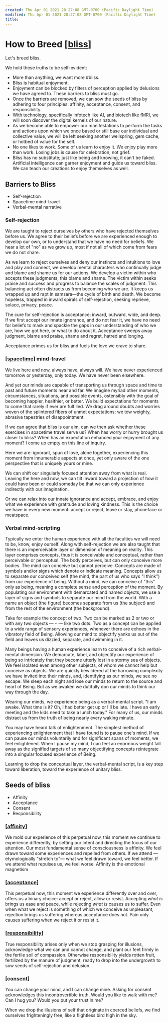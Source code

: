 ```yaml
---
created: Thu Apr 01 2021 20:27:08 GMT-0700 (Pacific Daylight Time)
modified: Thu Apr 01 2021 20:27:08 GMT-0700 (Pacific Daylight Time)
title: 
---
```

# How to Breed [[bliss]]

Let's breed bliss.

We hold these truths to be self-evident:

- More than anything, we want more #bliss.
- Bliss is habitual enjoyment.
- Enjoyment can be blocked by filters of perception applied by delusions we have agreed to. These barriers to bliss must go.
- Once the barriers are removed, we can sow the seeds of bliss by adhering to four principles: affinity, acceptance, consent, and responsibility.
- With technology, specifically infotech like AI, and biotech like fMRI, we will soon discover the digital kernels of our nature.
- As we become able to empower our manifestations to perform the tasks and actions upon which we once based or still base our individual and collective value, we will be left seeking another wellspring, gem cache, or hotbed of value for the self.
- No one likes to work. Some of us learn to enjoy it. We enjoy play more than work. Losing jobs is cause for celebration, not grief.
- Bliss has no substitute; just like being and knowing, it can't be faked. Artificial intelligence can garner enjoyment and guide us toward bliss. We can teach our creations to enjoy themselves as well.

## Barriers to Bliss

- Self-rejection
- Spacetime mind-travel
- Verbal-mental narrative

### Self-rejection

We are taught to reject ourselves by others who have rejected themselves before us. We agree to their beliefs before we are experienced enough to develop our own, or to understand that we have no need for beliefs. We hear a lot of "no" as we grow up, most if not all of which come from fears we do not share.

As we learn to reject ourselves and deny our instincts and intuitions to love and play and connect, we develop mental characters who continually judge and blame and shame us for our actions. We develop a victim within who accepts these judgments, this blame and shame. The victim within seeks praise and success and progress to balance the scales of judgment. This balancing act often distracts us from becoming who we are. It keeps us wrapped up and rapt in samsara—the cycle of birth and death. We become hopeless, trapped in inward spirals of self-rejection, seeking reprieve, solace, privacy, peace.

The cure for self-rejection is acceptance: inward, outward, wide, and deep. If we first accept our innate ignorance, and do not fear it, we have no need for beliefs to mask and spackle the gaps in our understanding of who we are, how we got here, or what to do about it. Acceptance sweeps away judgment, blame and praise, shame and regret, hatred and longing.

Acceptance primes us for bliss and fuels the love we crave to share.

### [[spacetime]] mind-travel

We live here and now, always have, always will. We have never experienced tomorrow or yesterday, only today. We have never been elsewhere.

And yet our minds are capable of transporting us through space and time to past and future moments near and far. We imagine myriad other moments, circumstances, situations, and possible events, ostensibly with the goal of becoming happier, healthier, or better. We build expectations for moments to come that rarely if ever are fulfilled. We drag around doubts and worries woven of the splintered fibers of unmet expectations; we tow weighty, abrasive tapestries of disappointment.

If we can agree that bliss is our aim, can we then ask whether these exercises in spacetime travel serve us? When has worry or hurry brought us closer to bliss? When has an expectation enhanced your enjoyment of any moment? I come up empty on this line of inquiry.

Here we are: ignorant, spun of love, alone together, experiencing this moment from innumerable aspects at once, yet only aware of the one perspective that is uniquely yours or mine.

We can shift our singularly focused attention away from what is real. Leaving the here and now, we can tilt inward toward a projection of how it could have been or could someday be that we can only experience indirectly with our imagination.

Or we can relax into our innate ignorance and accept, embrace, and enjoy what we experience with gratitude and loving kindness. This is the choice we have in every new moment: accept or reject, leave or stay, phoneface or meatspace.

### Verbal mind-scripting

Typically we enter the human experience with all the faculties we will need to be, know, enjoy ourself. Along with self-rejection we are also taught that there is an imperceivable layer or dimension of meaning on reality. This layer comprises concepts, thus it is conceivable and conceptual, rather than perceivable or perceptual. The body perceives, but can only conceive more bodies. The mind can conceive but cannot perceive. Concepts are made of symbols and/or signs which denote or indicate meaning. Concepts allow us to separate our conceived self (the mind, the part of us who says "I think") from our experience of being. Without a mind, we can conceive of "this" only as being, meaning a complete sense and perception of the moment. By populating our environment with demarcated and named objects, we use a layer of signs and symbols to separate our mind from the world. With a name an object (the figure) becomes separate from us (the subject) and from the rest of the environment (the background).

Take for example the concept of two. Two can be marked as 2 or two or with any two objects — ·· — like two dots. Two as a concept can be applied to a wide range of sensory experiences, whenever there are echoes in the vibratory field of Being. Allowing our mind to objectify yanks us out of the field and leaves us dizzied, separate, and swimming in it.

Many beings having a human experience learn to conceive of a rich verbal-mental dimension. We demarcate, label, and objectify our experience of being so intricately that they become utterly lost in a stormy sea of objects. We feel isolated even among other subjects, of whom we cannot help but conceive as objects. We are quickly bewildered at the harrowing complexity we have invited into their minds, and, identifying as our minds, we see no escape. We sleep each night and lose our minds to return to the source and heart of Being. But as we awaken we dutifully don our minds to think our way through the day.

Wearing our minds, we experience being as a verbal-mental script. "I am awake. What time is it? Oh, I had better get up or I'll be late. I have an early meeting and the kids need to take a lunch today." For many of us, our minds distract us from the truth of being nearly every waking minute.

You may have heard talk of enlightenment. The simplest method of experiencing enlightenment that I have found is to pause one's mind. If we can pause our minds voluntarily and for significant spans of moments, we feel enlightened. When I pause my mind, I can feel an enormous weight fall away as the signified targets of so many objectifying concepts reintegrate into a singular focused experience of Being.

Learning to drop the conceptual layer, the verbal-mental script, is a key step toward liberation, toward the experience of unitary bliss.

## Seeds of bliss

- Affinity
- Acceptance
- Consent
- Responsibility

### [[affinity]]

We mold our experience of this perpetual now, this moment we continue to experience differently, by setting our intent and directing the focus of our attention. Our most fundamental sense of consciousness is affinity. We feel drawn toward some experiences and repelled from others. If we attend — etymologically "stretch to"— what we feel drawn toward, we feel better. If we attend what repulses us, we feel worse. Affinity is the emotional magnetism

### [[acceptance]]

This perpetual now, this moment we experience differently over and over, offers us a binary choice: accept or reject, allow or resist. Accepting _what is_ brings us ease and peace, while rejecting _what is_ causes us to suffer. Even when what we reject is something of which we conceive as unpleasant, rejection brings us suffering whereas acceptance does not. Pain only causes suffering when we reject it or resist it.

### [[responsibility]]

True responsibility arises only when we stop grasping for illusions, acknowledge what we can and cannot change, and plant our feet firmly in the fertile soil of compassion. Otherwise responsibility yields rotten fruit, fertilized by the manure of judgment, ready to drop into the undergrowth to sow seeds of self-rejection and delusion.

### [[consent]]

You can change your mind, and I can change mine. Asking for consent acknowledges this incontrovertible truth. Would you like to walk with me? Can I hug you? Would you put your trust in me?

When we drop the illusions of self that originate in coerced beliefs, we find ourselves frighteningly free, like a flightless bird high in the sky.

[//begin]: # 'Autogenerated link references for markdown compatibility'
[bliss]: ../get-real/bliss 'bliss'
[spacetime]: spacetime 'Spacetime'
[affinity]: ../get-real/affinity 'Affinity'
[acceptance]: acceptance 'Acceptance'
[responsibility]: responsibility 'Responsibility'
[consent]: consent 'Consent'
[//end]: # 'Autogenerated link references'
